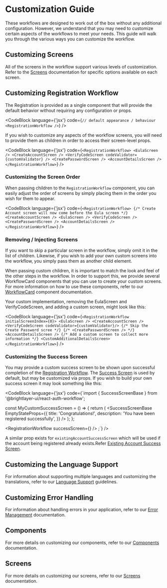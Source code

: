 
# Customization Guide

These workflows are designed to work out of the box without any additional configuration. However, we understand that you may need to customize certain aspects of the workflows to meet your needs. This guide will walk you through the various ways you can customize the workflow.

## Customizing Screens

All of the screens in the workflow support various levels of customization. Refer to the [Screens](/workflows/screens/) documentation for specific options available on each screen.

## Customizing Registration Workflow

The Registration is provided as a single component that will provide the default behavior without requiring any configuration or props.

<CodeBlock
    language={'jsx'}
    code={`// default appearance / behaviour
<RegistrationWorkflow />`}
/>

If you wish to customize any aspects of the workflow screens, you will need to provide them as children in order to access their screen-level props.

<CodeBlock
    language={'jsx'}
    code={`<RegistrationWorkflow>
    <EulaScreen />
    <CreateAccountScreen />
    <VerifyCodeScreen codeValidator={customValidator} />
    <CreatePasswordScreen />
    <AccountDetailsScreen />
</RegistrationWorkflow>`}
/>

### Customizing the Screen Order

When passing children to the `RegistrationWorkflow` component, you can easily adjust the order of screens by simply placing them in the order you wish for them to appear.

<CodeBlock
    language={'jsx'}
    code={`<RegistrationWorkflow>
    {/* Create Account screen will now come before the Eula screen */}
    <CreateAccountScreen />
    <EulaScreen />
    <VerifyCodeScreen />
    <CreatePasswordScreen />
    <AccountDetailsScreen />
</RegistrationWorkflow>`}
/>

### Removing / Injecting Screens

If you want to skip a particular screen in the workflow, simply omit it in the list of children. Likewise, if you wish to add your own custom screens into the workflow, you simply pass them as another child element.

When passing custom children, it is important to match the look and feel of the other steps in the workflow. In order to support this, we provide several WorkflowCard components that you can use to create your custom screens. For more information on how to use these components, refer to our [WorkflowCard](/workflows/workflow-card/) component documentation.

Your custom implementation, removing the EulaScreen and VerifyCodeScreen, and adding a custom screen, might look like this:

<CodeBlock
    language={'jsx'}
    code={`<RegistrationWorkflow initialScreenIndex={0}>
    <EulaScreen />
    <CreateAccountScreen />
    <VerifyCodeScreen codeValidator={customValidator}/>
    {/* Skip the Create Password scree */}
    {/* <CreatePasswordScreen /> */}
    <AccountDetailsScreen />
    {/* Add a custom screen to collect more information */}
    <CustomAdditionalDetailsScreen>
</RegistrationWorkflow>`}
/>

### Customizing the Success Screen

You may provide a custom success screen to be shown upon successful completion of the [Registration Workflow](/workflows/registration-workflow/). The [Success Screen](/workflows/success/) is used by default, but may be customized via props. If you wish to build your own success screen it may look something like this:

<CodeBlock
    language={'jsx'}
    code={`import { SuccessScreenBase } from '@brightlayer-ui/react-auth-workflow';

const MyCustomSuccessScreen = () => {
return (
<SuccessScreenBase
EmptyStateProps={{
                title: 'Congratulations!',
                description: 'You have been registered successfully',
            }}
/>
);
};

<RegistrationWorkflow successScreen={<MyCustomSuccessScreen />} />
;`} />

A similar prop exists for `existingAccountSuccessScreen` which will be used if the account being registered already exists.Refer [Existing Account Success Screen](/workflows/existing-account-success/).

## Customizing the Language Support

For information about supporting multiple languages and customizing the translations, refer to our [Language Support](/workflows/language-support/) guidelines.

## Customizing Error Handling

For information about handling errors in your application, refer to our [Error Management](/workflows/error-management/) documentation.

## Components

For more details on customizing our components, refer to our [Components](/workflows/components/) documentation.

## Screens

For more details on customizing our screens, refer to our [Screens](/workflows/screens/) documentation.
